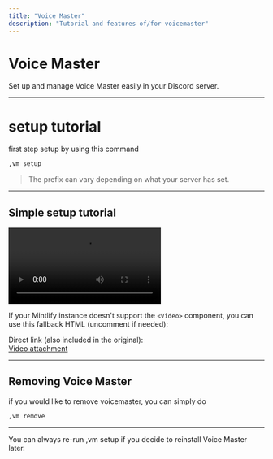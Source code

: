 ```yaml
---
title: "Voice Master"
description: "Tutorial and features of/for voicemaster"
---
```


#  Voice Master

Set up and manage Voice Master easily in your Discord server.

---

# setup tutorial
first step setup by using this command

```bash
,vm setup
```

> The prefix can vary depending on what your server has set.

---

## Simple setup tutorial

<Video
  src="https://cdn.discordapp.com/attachments/1420164397837451306/1425206377923743765/Desktop_2025.10.07_-_15.36.56.03.mp4?ex=68e6be5f&is=68e56cdf&hm=7c0119ec8c13b14f661fff7442937d439b7ae63a572744894a39f3016d1f6aac&"
  controls
/>

If your Mintlify instance doesn't support the `<Video>` component, you can use this fallback HTML (uncomment if needed):

<!--
<video controls style={{ maxWidth: '100%' }}>
  <source src="https://cdn.discordapp.com/attachments/1420164397837451306/1425206377923743765/Desktop_2025.10.07_-_15.36.56.03.mp4?ex=68e6be5f&is=68e56cdf&hm=7c0119ec8c13b14f661fff7442937d439b7ae63a572744894a39f3016d1f6aac&" type="video/mp4" />
  Your browser does not support the video tag.
</video>
-->

Direct link (also included in the original):  
[Video attachment](https://cdn.discordapp.com/attachments/1420164397837451306/1425206377923743765/Desktop_2025.10.07_-_15.36.56.03.mp4?ex=68e6be5f&is=68e56cdf&hm=7c0119ec8c13b14f661fff7442937d439b7ae63a572744894a39f3016d1f6aac&)

---

## Removing Voice Master

if you would like to remove voicemaster, you can simply do

```bash
,vm remove
```

---

<Info>
You can always re-run <InlineCode>,vm setup</InlineCode> if you decide to reinstall Voice Master later.
</Info>
